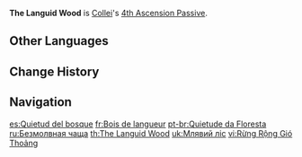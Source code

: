 {{Talent Infobox
|image         = Talent The Languid Wood.png
|character     = Collei
|type          = 4th Ascension Passive
|info          = When a character within the Cuilein-Anbar Zone triggers Burning, [[Quicken]], [[Aggravate]], [[Spread]], [[Bloom]], [[Hyperbloom]], or [[Burgeon]] reactions, the Zone's duration will be increased by 1s.<br />A single [[Trump-Card Kitty]] can be extended by up to 3s.
|utility1      = Elemental Reaction Dependent
|utility2      = Duration Increase
}}
'''The Languid Wood''' is [[Collei]]'s [[4th Ascension Passive]].

==Other Languages==
{{Other Languages
|en      = The Languid Wood
|zhs     = 徐如旷林
|zhs_rm  = Xú Rú Kuànglín
|zht     = 徐如曠林
|zht_rm  = Xú Rú Kuànglín
|zh_tl   = 
|ja      = 徐かなること森の如く
|ja_rm   = Shizukanaru Koto Mori no Gotoku
|ja_tl   = As if the Woods are Calmly Waiting
|ko      = 숲의 나른함
|ko_rm   = Sup-ui Nareunham
|ko_tl   = Languor of Forest
|es      = Quietud del bosque
|es_tl   = Quietness of the Forest
|fr      = Bois de langueur
|fr_tl   = Wood of Languor
|ru      = Безмолвная чаща
|ru_tl   = Speechless Thicket
|th      = The Languid Wood
|vi      = Rừng Rộng Gió Thoảng
|vi_tl   = 
|de      = Gemächliche Stille im Wald
|de_tl   = Leisured Silence in the Forest
|id      = The Languid Wood
|pt      = Quietude da Floresta
|pt_tl   = 
|tr      = Cansız Ağaç
|tr_tl   = 
|it      = La foresta languida
|it_tl   = The Languid Woods
}}

==Change History==
{{Change History|3.0}}

==Navigation==
{{Talent Navbox|Collei}}

[[es:Quietud del bosque]]
[[fr:Bois de langueur]]
[[pt-br:Quietude da Floresta]]
[[ru:Безмолвная чаща]]
[[th:The Languid Wood]]
[[uk:Млявий ліс]]
[[vi:Rừng Rộng Gió Thoảng]]